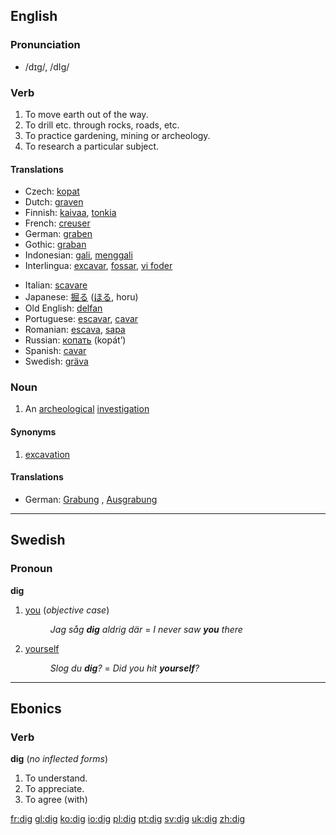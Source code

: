 ==English==

===Pronunciation===
*/dɪg/, /dIg/

===Verb===
{{irregverb|'''to dig'''|'''[[digs]]'''|'''[[dug]]'''|'''[[dug]]'''|'''[[digging]]'''}}

# To move earth out of the way.
# To drill etc. through rocks, roads, etc.
# To practice gardening, mining or archeology.
# To research a particular subject.

====Translations====
{{top}}
*Czech: [[kopat]]
*Dutch: [[graven]]
*Finnish: [[kaivaa]], [[tonkia]]
*French: [[creuser]]
*German: [[graben]]
*Gothic: [[graban]]
*Indonesian: [[gali]], [[gali|menggali]] 
*Interlingua: [[excavar]], [[fossar]], [[vi foder]]
{{mid}}
*Italian: [[scavare]]
*Japanese: [[掘る]] ([[ほる]], horu)
*Old English: [[delfan]]
*Portuguese: [[escavar]], [[cavar]]
*Romanian:  [[escava]], [[sapa]]
*Russian: [[копать]] (kopát’)
*Spanish: [[cavar]]
*Swedish: [[gräva]]
{{bottom}}

===Noun===
{{en-noun|dig|digs}}

# An [[archeological]] [[investigation]]

====Synonyms====
#[[excavation]]

====Translations====
*German: [[Grabung]] {{f}}, [[Ausgrabung]] {{f}}


----

==Swedish==
===Pronoun===
'''dig'''
# [[you]] (''objective case'')
#:''Jag såg '''dig''' aldrig där'' = ''I never saw '''you''' there''
# [[yourself]]
#:''Slog du '''dig'''?'' = ''Did you hit '''yourself'''?''

----
==Ebonics==
===Verb===
'''dig''' (''no inflected forms'')
#To understand.
#To appreciate.
#To agree (with)

[[fr:dig]]
[[gl:dig]]
[[ko:dig]]
[[io:dig]]
[[pl:dig]]
[[pt:dig]]
[[sv:dig]]
[[uk:dig]]
[[zh:dig]]